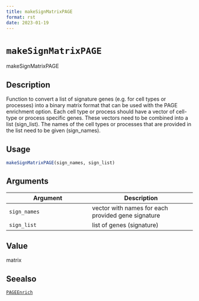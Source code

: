 ```yaml
--- 
title: makeSignMatrixPAGE 
format: rst 
date: 2023-01-19 
--- 
```

# `makeSignMatrixPAGE`

makeSignMatrixPAGE


## Description

Function to convert a list of signature genes (e.g. for cell types or processes) into
 a binary matrix format that can be used with the PAGE enrichment option. Each cell type or process should
 have a vector of cell-type or process specific genes. These vectors need to be combined into a list (sign_list).
 The names of the cell types or processes that are provided in the list need to be given (sign_names).


## Usage

```r
makeSignMatrixPAGE(sign_names, sign_list)
```


## Arguments

Argument      |Description
------------- |----------------
`sign_names`     |     vector with names for each provided gene signature
`sign_list`     |     list of genes (signature)


## Value

matrix


## Seealso

[`PAGEEnrich`](#pageenrich)


